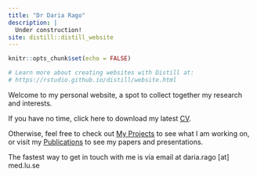 ```yaml
---
title: "Dr Daria Rago"
description: |
  Under construction!
site: distill::distill_website
---
```


```r
knitr::opts_chunk$set(echo = FALSE)

# Learn more about creating websites with Distill at:
# https://rstudio.github.io/distill/website.html

```


Welcome to my personal website, a spot to collect together my research and interests.

If you have no time, click here to download my latest [CV](drago_cv_2021.pdf).

Otherwise, feel free to check out [My Projects](projects.html) to see what I am working on, or visit my [Publications](publications.html) to see my papers and presentations.

The fastest way to get in touch with me is via email at daria.rago [at] med.lu.se